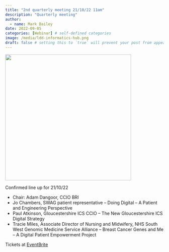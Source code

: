 ```yaml
---
title: "2nd quarterly meeting 21/10/22 11am"
description: "Quarterly meeting"
author:
  - name: Mark Bailey
date: 2022-09-05
categories: [Webinar] # self-defined categories
image: /media/ldd-informatics-hub.png
draft: false # setting this to `true` will prevent your post from appearing on your listing page until you're ready!
---
```


![](/media/ldd-informatics-hub.png){height=400px fig-align="center" fig-alt="Let's Do Digital Clinical informatics hub logo"}

Confirmed line up for 21/10/22

* Chair: Adam Dangoor, CCIO BRI
* Jo Chambers, SWAG patient representative – Doing Digital – A Patient and Engineering Perspective
* Paul Atkinson, Gloucestershire ICS CCIO – The New Gloucestershire ICS Digital Strategy
* Tracie Miles, Associate Director of Nursing and Midwifery, NHS South West Genomic Medicine Service Alliance – Breast Cancer Genes and Me – A Digital Patient Empowerment Project

Tickets at [EventBrite](https://www.eventbrite.co.uk/e/lets-do-digital-quarterly-event-october-2022-tickets-407605859097)